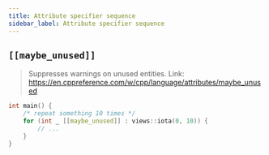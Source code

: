 ```yaml
---
title: Attribute specifier sequence
sidebar_label: Attribute specifier sequence
---
```


## `[[maybe_unused]]`
> Suppresses warnings on unused entities. Link: https://en.cppreference.com/w/cpp/language/attributes/maybe_unused

```cpp
int main() {
    /* repeat something 10 times */
    for (int _ [[maybe_unused]] : views::iota(0, 10)) {
        // ...
    }
}
```